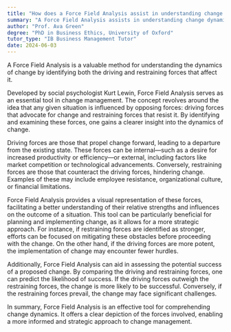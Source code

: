 ```yaml
---
title: "How does a Force Field Analysis assist in understanding change dynamics?"
summary: "A Force Field Analysis assists in understanding change dynamics by identifying driving and restraining forces that influence change."
author: "Prof. Ava Green"
degree: "PhD in Business Ethics, University of Oxford"
tutor_type: "IB Business Management Tutor"
date: 2024-06-03
---
```


A Force Field Analysis is a valuable method for understanding the dynamics of change by identifying both the driving and restraining forces that affect it.

Developed by social psychologist Kurt Lewin, Force Field Analysis serves as an essential tool in change management. The concept revolves around the idea that any given situation is influenced by opposing forces: driving forces that advocate for change and restraining forces that resist it. By identifying and examining these forces, one gains a clearer insight into the dynamics of change.

Driving forces are those that propel change forward, leading to a departure from the existing state. These forces can be internal—such as a desire for increased productivity or efficiency—or external, including factors like market competition or technological advancements. Conversely, restraining forces are those that counteract the driving forces, hindering change. Examples of these may include employee resistance, organizational culture, or financial limitations.

Force Field Analysis provides a visual representation of these forces, facilitating a better understanding of their relative strengths and influences on the outcome of a situation. This tool can be particularly beneficial for planning and implementing change, as it allows for a more strategic approach. For instance, if restraining forces are identified as stronger, efforts can be focused on mitigating these obstacles before proceeding with the change. On the other hand, if the driving forces are more potent, the implementation of change may encounter fewer hurdles.

Additionally, Force Field Analysis can aid in assessing the potential success of a proposed change. By comparing the driving and restraining forces, one can predict the likelihood of success. If the driving forces outweigh the restraining forces, the change is more likely to be successful. Conversely, if the restraining forces prevail, the change may face significant challenges.

In summary, Force Field Analysis is an effective tool for comprehending change dynamics. It offers a clear depiction of the forces involved, enabling a more informed and strategic approach to change management.
    